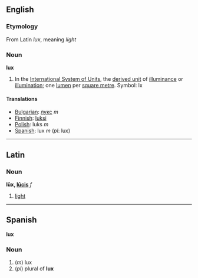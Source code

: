 ==English==

===Etymology===

From Latin ''lux'', meaning ''light''

===Noun===
'''lux'''

#In the [[International System of Units]], the [[derived unit]] of [[illuminance]] or [[illumination]]; one [[lumen]] per [[square metre]].  Symbol: lx

====Translations====

*[[Bulgarian]]: [[лукс]] ''m''
*[[Finnish]]: [[luksi]]
*[[Polish]]: luks ''m''
*[[Spanish]]: lux ''m'' (''pl'': lux)

----

==Latin==
===Noun===
'''lūx, [[Wiktionary Appendix:Latin third declension|lūcis]]''' ''f''

#[[light]]

----

==Spanish==
'''lux'''

===Noun===

#(''m'') lux
#(''pl'') plural of '''lux'''